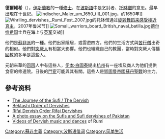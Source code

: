 '''德爾維希'''（{{lang-fa|درویش}}），[[伊斯蘭教|伊斯蘭教]]的一種[[修士|修士]]，在[[波斯語|波斯語]]中是乞討者、[[托缽僧|托缽僧]]的意思。最早出現在十世紀。
[[File:Indischer_Maler_um_1650_(II)_001.jpg|thumb]]，约1650年]]
[[File:Whriling_dervishes,_Rumi_Fest_2007.jpg|thumb]]的托钵僧通过[[萨玛_(苏非主义)|旋转舞蹈来感受接近真主]]，2007年鲁米节]]
[[File:Somali_warriors_board_British_naval_batilla.jpg|thumb]][[德尔维希国|德尔维希国]]士兵在海上与[[英军|英军]]交战]]

他們是[[蘇非派|蘇非派]]的一種。他們出家隱居，或雲遊四方。他們的生活方式與[[苦行僧|苦行僧]]出奇的相似。他們對[[突厥人|突厥人]]有相當大影響。他們也組織自己的教團，當時對突厥人傳播[[回教|回教]]的多半是這些人。

元朝來華的[[回回|回回]]人中有這些人，[[伊本·白圖泰|伊本·白圖泰]]提出[[杭州|杭州]]有一座埃及商人为他们提供食宿的修道院。日後的[[門宦|門宦]]可能與其有關。這些人是[[鄂圖曼帝國|鄂圖曼帝國]][[苏丹_(称谓)|蘇丹]][[聖戰|聖戰]]的主力。

== 參考资料 ==
* [http://www.rifai.org/sufism/english/the-journey-of-the-sufi/the-dervish-murid The Journey of the Sufi / The Dervish]{{Wayback|url=http://www.rifai.org/sufism/english/the-journey-of-the-sufi/the-dervish-murid |date=20180428114024 }}
* [https://web.archive.org/web/20140515074713/http://bektashiorder.com/love-of-the-prophets-family Bektashi Order of Dervishes]
* [http://www.rifai.org/sufism/english/ Rifai Dervish Order Rifai Dervishes]{{Wayback|url=http://www.rifai.org/sufism/english/ |date=20180510115748 }}
* [http://www.aaronhuey.com/#/editorial-archive/sufism-in-pakistan/Sufi_web_009 A photo essay on the Sufis and Sufi dervishes of Pakistan]{{Wayback|url=http://www.aaronhuey.com/#/editorial-archive/sufism-in-pakistan/Sufi_web_009 |date=20190904171413 }}
* [http://www.whirlingdervishes.org/multimedia.htm Videos of Dervish music and dances]{{Wayback|url=http://www.whirlingdervishes.org/multimedia.htm |date=20190922115909 }} of Rumi
{{commonscat|Dervishes|position=left}}

[[Category:蘇非主義|Category:蘇非主義]]
[[Category:波斯语借词|Category:波斯语借词]]
[[Category:简单生活|Category:简单生活]]